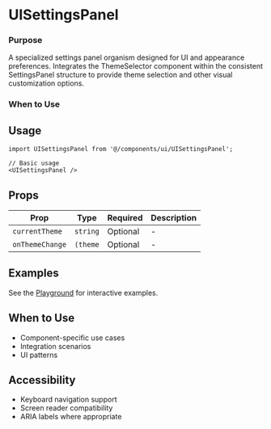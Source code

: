 # UISettingsPanel

### Purpose
A specialized settings panel organism designed for UI and appearance preferences. Integrates the ThemeSelector component within the consistent SettingsPanel structure to provide theme selection and other visual customization options.
### When to Use

## Usage

```tsx
import UISettingsPanel from '@/components/ui/UISettingsPanel';

// Basic usage
<UISettingsPanel />
```

## Props

| Prop | Type | Required | Description |
|------|------|----------|-------------|
| `currentTheme` | `string` | Optional | - |
| `onThemeChange` | `(theme` | Optional | - |

## Examples

See the [Playground](/play) for interactive examples.

## When to Use

- Component-specific use cases
- Integration scenarios
- UI patterns

## Accessibility

- Keyboard navigation support
- Screen reader compatibility
- ARIA labels where appropriate
